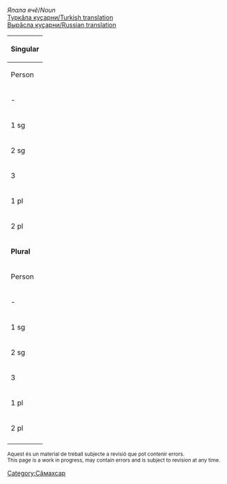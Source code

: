 

''Япала ячӗ''/''Noun''<br/>
[http://ilazki.thinkgeek.co.uk/~spectre/txuvaix/cv-tr/index.php?q=ма{й} Туркӑла куҫарни/Turkish translation]<br/>
[http://samah.chv.su/cgi-bin/s.cgi?a=s&word=ма{й} Вырӑсла куҫарни/Russian translation]

{|class=wikitable
|-
!colspan=9|'''Singular'''
|-
!  Person  !!  Tеп<br/>Absolutive<br>''Мӗн?''  !!  Камӑнлӑх<br/>Genitive<br>''Мӗнӗн?''  !!  Пару<br/>Dative<br>''Мӗне?''  !!  Вырӑн<br/>Locative<br>''Мӗнре?''  !!  Туху<br/>Ablative<br>''Мӗнрен?''  !!  Пӗрлелӗх<br/>Instrumental<br>''Мӗнпе?''  !!  Ҫуклӑх<br/>Privative<br>''Мӗнсӗр?''  !!  Пирке<br/>Final<br>''Мӗншӗн?''
|-
| - || май || май·ӑн || ма·я || май·ра || май·ран || май·па || май·сӑр || май·шӑн
|-
| 1 sg || май·ӑм || май·ӑм·ӑн || май·ӑм·а || май·ӑм·ра || май·ӑм·ран || май·ӑм·па || май·ӑм·сӑр || май·ӑм·шӑн 
|-
| 2 sg || ма·ю || ма·ю·н || май·н·а || ма·ю·н·та || ма·ю·н·тан || ма·ю·па || ма·ю·сӑр || ма·ю·шӑн 
|-
| 3 || май·ӗ || май·ӗ·н || май··не || май·ӗ·нче || май·ӗ·нчен || май·ӗ·пе || май·ӗ·сӗр || май·ӗ·шӗн 
|-
| 1 pl || май·ӑм·ӑр || май·ӑм·ӑр·ӑн || май·ӑм·ӑр·а || май·ӑм·ӑр·та || май·ӑм·ӑр·тан || май·ӑм·ӑр·па || май·ӑм·ӑр·сӑр || май·ӑм·ӑр·шӑн 
|-
| 2 pl || май·ӑр || май·ӑр·ӑн || май·ӑр·а || май·ӑр·та || май·ӑр·тан || май·ӑр·па || май·ӑр·сӑр || май·ӑр·шӑн 
|-
!colspan=9|'''Plural'''
|-
!  Person  !!  Tеп<br/>Absolutive<br>''Мӗн?''  !!  Камӑнлӑх<br/>Genitive<br>''Мӗнӗн?''  !!  Пару<br/>Dative<br>''Мӗне?''  !!  Вырӑн<br/>Locative<br>''Мӗнре?''  !!  Туху<br/>Ablative<br>''Мӗнрен?''  !!  Пӗрлелӗх<br/>Instrumental<br>''Мӗнпе?''  !!  Ҫуклӑх<br/>Privative<br>''Мӗнсӗр?''  !!  Пирке<br/>Final<br>''Мӗншӗн?''
|-
| - || май·сем || май·се·н || май·сен·е || май·сен·че || май·сен·чен || май·сем·пе || май·сем·сӗр || май·сем·шӗн
|-
| 1 sg || май·ӑм·сем || май·ӑм·се·н || май·ӑм·сен·е || май·ӑм·сен·че || май·ӑм·сен·чен || май·ӑм·сем·пе || май·ӑм·сем·сӗр || май·ӑм·сем·шӗн 
|-
| 2 sg || ма·ю·сем || ма·ю·се·н || ма·ю·сен·е || ма·ю·сен·че || ма·ю·сен·чен || ма·ю·сем·пе || ма·ю·сем·сӗр || ма·ю·сем·шӗн 
|-
| 3 || май·ӗ·сем || май·ӗ·се·н || май·ӗ·сен·е || май·ӗ·сен·че || май·ӗ·сен·чен || май·ӗ·сем·пе || май·ӗ·сем·сӗр || май·ӗ·сем·шӗн 
|-
| 1 pl || май·ӑм·ӑр·сем || май·ӑм·ӑр·се·н || май·ӑм·ӑр·сен·е || май·ӑм·ӑр·сен·че || май·ӑм·ӑр·сен·чен || май·ӑм·ӑр·сем·пе || май·ӑм·ӑр·сем·сӗр || май·ӑм·ӑр·сем·шӗн 
|-
| 2 pl || май·ӑр·сем || май·ӑр·се·н || май·ӑр·сен·е || май·ӑр·сен·че || май·ӑр·сен·чен || май·ӑр·сем·пе || май·ӑр·сем·сӗр || май·ӑр·сем·шӗн 
|-
|}

<small>
Aquest és un material de treball subjecte a revisió que pot contenir errors.<br/>
This page is a work in progress, may contain errors and is subject to revision at any time. 
</small>

[[Category:Сӑмахсар]]